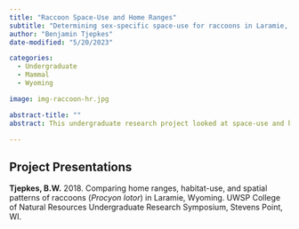 ```yaml
---
title: "Raccoon Space-Use and Home Ranges"
subtitle: "Determining sex-specific space-use for raccoons in Laramie, Wyoming."
author: "Benjamin Tjepkes"
date-modified: "5/20/2023"

categories:
  - Undergraduate
  - Mammal
  - Wyoming

image: img-raccoon-hr.jpg

abstract-title: ""
abstract: This undergraduate research project looked at space-use and home range size differences between male and female raccoons across an urban-rural gradient in Laramie, Wyoming. Location data were collected from radio-marked raccoons using vehicle-mounted and handheld VHF telemetry throughout the year. Homerange estimates (MCPs) were generated using the `adehabitatHR` package in the RStudio environment.

---
```


## Project Presentations

**Tjepkes, B.W.** 2018. Comparing home ranges, habitat-use, and spatial patterns of raccoons (*Procyon lotor*) in Laramie, Wyoming. UWSP College of Natural Resources Undergraduate Research Symposium, Stevens Point, WI.

